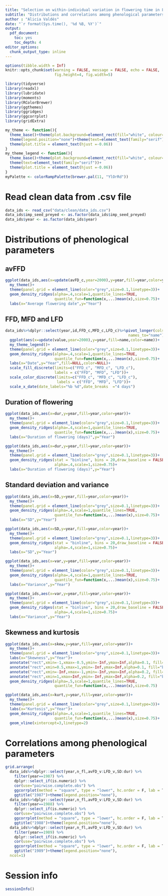 ```yaml
---
title: "Selection on within-individual variation in flowering time in Lathyrus vernus"
subtitle: "Distributions and correlations among phenological parameters"
author : "Alicia Valdés"
date: "`r format(Sys.time(), '%d %B, %Y')`"
output:
  pdf_document:
    toc: yes
    toc_depth: 4
editor_options:
  chunk_output_type: inline
---
```


```r
options(tibble.width = Inf)
knitr::opts_chunk$set(warning = FALSE, message = FALSE, echo = FALSE,
                      fig.height=4, fig.width=5)
```

```r
library(tidyverse)
library(readxl)
library(lubridate)
library(moments)
library(RColorBrewer)
library(ggthemes)
library(ggridges)
library(ggcorrplot)
library(gridExtra)
```

```r
my_theme <- function(){
  theme_base()+theme(plot.background=element_rect(fill="white", colour=NA))+
  theme(legend.position="none")+theme(text=element_text(family="serif"))+
  theme(plot.title = element_text(hjust =-0.06))
}
my_theme_legend <- function(){
  theme_base()+theme(plot.background=element_rect(fill="white", colour=NA))+
  theme(text=element_text(family="serif"))+
  theme(plot.title = element_text(hjust =-0.06))
}
myPalette <- colorRampPalette(brewer.pal(11, "YlOrRd"))
```

# Read clean data from .csv file

```r
data_ids <- read_csv("data/clean/data_ids.csv")
data_ids$imp_seed_preyed <- as.factor(data_ids$imp_seed_preyed)
data_ids$year <- as.factor(data_ids$year)
```

# Distributions of phenological parameters

## avFFD

```r
ggplot(data_ids,aes(x=update(avFD_c,year=2000),y=year,fill=year,color=year))+
  my_theme()+
  theme(panel.grid = element_line(color="grey",size=0.1,linetype=3))+
  geom_density_ridges(alpha=.4,scale=1,quantile_lines=TRUE,
                      quantile_fun=function(x,...)mean(x),size=0.75)+
  labs(x="Average flowering date",y="Year")
```

## FFD, MFD and LFD

```r
data_ids%>%dplyr::select(year,id,FFD_c,MFD_c,LFD_c)%>%pivot_longer(cols=FFD_c:LFD_c,
                                                       names_to="name")%>%
  ggplot(aes(x=update(value,year=2000),y=year,fill=name,color=name))+
  my_theme_legend()+
  theme(panel.grid = element_line(color="grey",size=0.1,linetype=3))+
  geom_density_ridges(alpha=.4,scale=1,quantile_lines=TRUE,
                      quantile_fun=function(x,...)mean(x),size=0.75)+
  labs(x="Date",y="Year",fill=NULL,color=NULL)+
  scale_fill_discrete(limits=c("FFD_c", "MFD_c", "LFD_c"), 
                      labels = c("FFD", "MFD", "LFD"))+
  scale_color_discrete(limits=c("FFD_c", "MFD_c", "LFD_c"), 
                       labels = c("FFD", "MFD", "LFD"))+
  scale_x_date(date_labels="%b %d",date_breaks  ="4 days")
```

## Duration of flowering

```r
ggplot(data_ids,aes(x=dur,y=year,fill=year,color=year))+
  my_theme()+
  theme(panel.grid = element_line(color="grey",size=0.1,linetype=3))+
  geom_density_ridges(alpha=.4,scale=1,quantile_lines=TRUE,
                      quantile_fun=function(x,...)mean(x),size=0.75)+
  labs(x="Duration of flowering (days)",y="Year")
```

```r
ggplot(data_ids,aes(x=dur,y=year,fill=year,color=year))+
  my_theme()+
  theme(panel.grid = element_line(color="grey",size=0.1,linetype=3))+
  geom_density_ridges(stat = "binline", bins = 20,draw_baseline = FALSE,
                      alpha=.4,scale=1,size=0.75)+
  labs(x="Duration of flowering (days)",y="Year")
```

## Standard deviation and variance

```r
ggplot(data_ids,aes(x=SD,y=year,fill=year,color=year))+
  my_theme()+
  theme(panel.grid = element_line(color="grey",size=0.1,linetype=3))+
  geom_density_ridges(alpha=.4,scale=1,quantile_lines=TRUE,
                      quantile_fun=function(x,...)mean(x),size=0.75)+
  labs(x="SD",y="Year")
```

```r
ggplot(data_ids,aes(x=SD,y=year,fill=year,color=year))+
  my_theme()+
  theme(panel.grid = element_line(color="grey",size=0.1,linetype=3))+
  geom_density_ridges(stat = "binline", bins = 20,draw_baseline = FALSE,
                      alpha=.4,scale=1,size=0.75)+
  labs(x="SD",y="Year")
```

```r
ggplot(data_ids,aes(x=var,y=year,fill=year,color=year))+
  my_theme()+
  theme(panel.grid = element_line(color="grey",size=0.1,linetype=3))+
  geom_density_ridges(alpha=.4,scale=1,quantile_lines=TRUE,
                      quantile_fun=function(x,...)mean(x),size=0.75)+
  labs(x="Variance",y="Year")
```

```r
ggplot(data_ids,aes(x=var,y=year,fill=year,color=year))+
  my_theme()+
  theme(panel.grid = element_line(color="grey",size=0.1,linetype=3))+
  geom_density_ridges(stat = "binline", bins = 20,draw_baseline = FALSE,
                      alpha=.4,scale=1,size=0.75)+
  labs(x="Variance",y="Year")
```

## Skewness and kurtosis

```r
ggplot(data_ids,aes(x=skew,y=year,fill=year,color=year))+
  my_theme()+
  theme(panel.grid = element_line(color="grey",size=0.1,linetype=3))+
  labs(x="Skewness",y="Year")+
  annotate("rect",xmin=-1,xmax=-0.5,ymin=-Inf,ymax=Inf,alpha=0.1, fill="black")+
  annotate("rect",xmin=0.5,xmax=1,ymin=-Inf,ymax=Inf,alpha=0.1, fill="black")+
  annotate("rect",xmin=-Inf,xmax=-1,ymin=-Inf,ymax=Inf,alpha=0.2, fill="black")+
  annotate("rect",xmin=1,xmax=Inf,ymin=-Inf,ymax=Inf,alpha=0.2, fill="black")+
  geom_density_ridges(alpha=.5,scale=1,quantile_lines=TRUE,
                      quantile_fun=function(x,...)mean(x),size=0.75)
```

```r
ggplot(data_ids,aes(x=kurt,y=year,fill=year,color=year))+
  my_theme()+
  theme(panel.grid = element_line(color="grey",size=0.1,linetype=3))+
  labs(x="Kurtosis",y="Year")+
  geom_density_ridges(alpha=.4,scale=1,quantile_lines=TRUE,
                      quantile_fun=function(x,...)mean(x),size=0.75)+
  geom_vline(xintercept=3,linetype=2)
```

# Correlations among phenological parameters

```r
grid.arrange(
  data_ids%>%dplyr::select(year,n_fl,avFD_v:LFD_v,SD:dur) %>%
    filter(year==1987) %>%
    dplyr::select_if(is.numeric) %>% 
    cor(use="pairwise.complete.obs") %>%
    ggcorrplot(method = "square", type = "lower", hc.order = F, lab = T)+
    ggtitle("1987")+theme(legend.position="none"),
  data_ids%>%dplyr::select(year,n_fl,avFD_v:LFD_v,SD:dur) %>%
    filter(year==1988) %>%
    dplyr::select_if(is.numeric) %>% 
    cor(use="pairwise.complete.obs") %>%
    ggcorrplot(method = "square", type = "lower", hc.order = F, lab = T)+
    ggtitle("1988")+theme(legend.position="none"),
  data_ids%>%dplyr::select(year,n_fl,avFD_v:LFD_v,SD:dur) %>%
    filter(year==1989) %>%
    dplyr::select_if(is.numeric) %>% 
    cor(use="pairwise.complete.obs") %>%
    ggcorrplot(method = "square", type = "lower", hc.order = F, lab = T)+
    ggtitle("1989")+theme(legend.position="none"),
  ncol=1)
```

# Session info

```r
sessionInfo()
```

